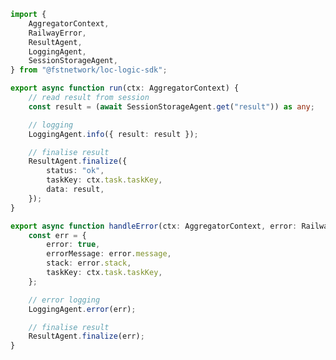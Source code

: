 ```typescript title="result-aggregator.ts" showLineNumbers
import {
    AggregatorContext,
    RailwayError,
    ResultAgent,
    LoggingAgent,
    SessionStorageAgent,
} from "@fstnetwork/loc-logic-sdk";

export async function run(ctx: AggregatorContext) {
    // read result from session
    const result = (await SessionStorageAgent.get("result")) as any;

    // logging
    LoggingAgent.info({ result: result });

    // finalise result
    ResultAgent.finalize({
        status: "ok",
        taskKey: ctx.task.taskKey,
        data: result,
    });
}

export async function handleError(ctx: AggregatorContext, error: RailwayError) {
    const err = {
        error: true,
        errorMessage: error.message,
        stack: error.stack,
        taskKey: ctx.task.taskKey,
    };

    // error logging
    LoggingAgent.error(err);

    // finalise result
    ResultAgent.finalize(err);
}
```
